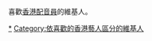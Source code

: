 喜歡[[香港|香港]][[配音員|配音員]]的維基人。

[[Category:喜歡中文配音員的維基人|*]]
[[Category:依喜歡的香港藝人區分的維基人|Category:依喜歡的香港藝人區分的維基人]]